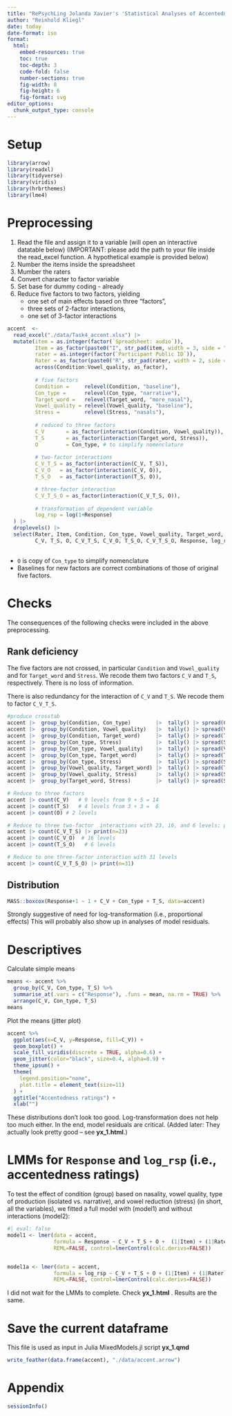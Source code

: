 ```yaml
---
title: "RePsychLing Jolanda Xavier's 'Statistical Analyses of Accentedness'"
author: "Reinhold Kliegl"
date: today
date-format: iso
format: 
  html:
    embed-resources: true
    toc: true
    toc-depth: 3
    code-fold: false
    number-sections: true
    fig-width: 8
    fig-height: 6
    fig-format: svg
editor_options: 
  chunk_output_type: console
---
```


# Setup

```r
library(arrow)
library(readxl)
library(tidyverse)
library(viridis)
library(hrbrthemes)
library(lme4)
```

# Preprocessing

1. Read the file and assign it to a variable (will open an interactive datatable below) (IMPORTANT: please add the path to your file inside the read_excel function. A hypothetical example is provided below)
2. Number the items inside the spreadsheet
3. Mumber the raters
4. Convert character to factor variable
5. Set base for dummy coding - already 
6. Reduce five factors to two factors, yielding 
    + one set of main effects based on three "factors", 
    + three sets of 2-factor interactions, 
    + one set of 3-factor interactions

```r
accent  <-  
  read_excel("./data/Task4_accent.xlsx") |> 
  mutate(item = as.integer(factor(`Spreadsheet: audio`)),
         Item = as_factor(paste0("I", str_pad(item, width = 3, side = "left", pad = "0"))),
         rater = as.integer(factor(`Participant Public ID`)),
         Rater = as_factor(paste0("R", str_pad(rater, width = 2, side = "left", pad = "0"))),
         across(Condition:Vowel_quality, as_factor),
         
         # five factors
         Condition =     relevel(Condition, "baseline"),
         Con_type =      relevel(Con_type, "narrative"),
         Target_word =   relevel(Target_word, "more_nasal"),
         Vowel_quality = relevel(Vowel_quality, "baseline"),
         Stress =        relevel(Stress, "nasals"),
         
         # reduced to three factors
         C_V       = as_factor(interaction(Condition, Vowel_quality)),
         T_S       = as_factor(interaction(Target_word, Stress)),
         O         = Con_type, # to simplify nomenclature
         
         # two-factor interactions
         C_V_T_S = as_factor(interaction(C_V, T_S)),
         C_V_O   = as_factor(interaction(C_V, O)),
         T_S_O   = as_factor(interaction(T_S, O)),

         # three-factor interaction
         C_V_T_S_O = as_factor(interaction(C_V_T_S, O)),
         
         # transformation of dependent variable
         log_rsp = log(1+Response)
  ) |> 
  droplevels() |> 
  select(Rater, Item, Condition, Con_type, Vowel_quality, Target_word, Stress,  
         C_V, T_S, O, C_V_T_S, C_V_O, T_S_O, C_V_T_S_O, Response, log_rsp)
  
```

+ `O` is copy of `Con_type` to simplify nomenclature
+ Baselines for new factors are correct combinations of those of original five factors.

# Checks

The consequences of the following checks were included in the above preprocessing. 

## Rank deficiency

The five factors are not crossed, in particular `Condition`  and `Vowel_quality` and for `Target_word` and `Stress`. We recode them two factors `C_V`  and `T_S`, respectively. There is no loss of information.

There is also redundancy for the interaction of `C_V`  and `T_S`. We recode them to factor `C_V_T_S`.

```r
#produce crosstab 
accent |>  group_by(Condition, Con_type)        |>  tally() |> spread(Con_type, n)
accent |>  group_by(Condition, Vowel_quality)   |>  tally() |> spread(Vowel_quality, n)
accent |>  group_by(Condition, Target_word)     |>  tally() |> spread(Target_word, n)
accent |>  group_by(Con_type, Stress)           |>  tally() |> spread(Stress, n)
accent |>  group_by(Con_type, Vowel_quality)    |>  tally() |> spread(Vowel_quality, n)
accent |>  group_by(Con_type, Target_word)      |>  tally() |> spread(Target_word, n)
accent |>  group_by(Con_type, Stress)           |>  tally() |> spread(Stress, n)
accent |>  group_by(Vowel_quality, Target_word) |>  tally() |> spread(Target_word, n)
accent |>  group_by(Vowel_quality, Stress)      |>  tally() |> spread(Stress, n)
accent |>  group_by(Target_word, Stress)        |>  tally() |> spread(Stress, n)

# Reduce to three factors
accent |> count(C_V)   # 9 levels from 9 + 5 = 14
accent |> count(T_S)   # 4 levels from 3 + 3 =  6
accent |> count(O) # 2 levels

# Reduce to three two-factor  interactions with 23, 16, and 6 levels; probably too many.
accent |> count(C_V_T_S) |> print(n=23)
accent |> count(C_V_O)  # 16 levels
accent |> count(T_S_O)   # 6 levels

# Reduce to one three-factor interaction with 31 levels
accent |> count(C_V_T_S_O) |> print(n=31)
```

## Distribution

```r
MASS::boxcox(Response+1 ~ 1 + C_V + Con_type + T_S, data=accent)
```

Strongly suggestive of need for log-transformation (i.e., proportional effects)
This will probably also show up in analyses of model residuals. 

# Descriptives

Calculate simple means

```r
means <- accent %>%
  group_by(C_V, Con_type, T_S) %>%
  summarise_at(.vars = c("Response"), .funs = mean, na.rm = TRUE) %>%
  arrange(C_V, Con_type, T_S)
means
```

Plot the means (jitter plot)

```r
accent %>%
  ggplot(aes(x=C_V, y=Response, fill=C_V)) +
  geom_boxplot() +
  scale_fill_viridis(discrete = TRUE, alpha=0.6) +
  geom_jitter(color="black", size=0.4, alpha=0.9) +
  theme_ipsum() +
  theme(
    legend.position="none",
    plot.title = element_text(size=11)
  ) +
  ggtitle("Accentedness ratings") +
  xlab("")
```

These distributions don't look too good. Log-transformation does not help too much either. In the end, model residuals are critical. (Added later: They actually look pretty good -- see **yx_1.html**.)

# LMMs for `Response` and `log_rsp` (i.e., accentedness ratings)

To test the effect of condition (group) based on nasality, vowel quality, type of production (isolated vs. narrative), and vowel reduction (stress) (in short, all the variables), we fitted a full model with (model1) and without interactions (model2):

```r
#| eval: false
model1 <- lmer(data = accent, 
               formula = Response ~ C_V + T_S + O +  (1|Item) + (1|Rater),
               REML=FALSE, control=lmerControl(calc.derivs=FALSE))


model1a <- lmer(data = accent, 
               formula = log_rsp ~ C_V + T_S + O + (1|Item) + (1|Rater),
               REML=FALSE, control=lmerControl(calc.derivs=FALSE))
```

I did not wait for the LMMs to complete. Check **yx_1.html** . Results are the same. 

# Save the current dataframe

This file is used as input in Julia MixedModels.jl script **yx_1.qmd**

```r
write_feather(data.frame(accent), "./data/accent.arrow")
```

# Appendix

```r
sessionInfo()
```

